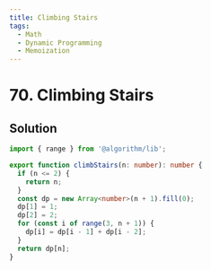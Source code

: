```yaml
---
title: Climbing Stairs
tags:
  - Math
  - Dynamic Programming
  - Memoization
---
```


# 70. Climbing Stairs

<Badges>
  <LevelBadge level="easy" />
  <TopicBadge name="Math" slug="math" />
  <TopicBadge name="Dynamic Programming" slug="dynamic-programming" />
  <TopicBadge name="Memoization" slug="memoization" />
</Badges>

## Solution

```typescript filename="solution.ts" copy
import { range } from '@algorithm/lib';

export function climbStairs(n: number): number {
  if (n <= 2) {
    return n;
  }
  const dp = new Array<number>(n + 1).fill(0);
  dp[1] = 1;
  dp[2] = 2;
  for (const i of range(3, n + 1)) {
    dp[i] = dp[i - 1] + dp[i - 2];
  }
  return dp[n];
}
```

<ProblemLink
  codingSite="leetcode"
  href="https://leetcode.com/problems/climbing-stairs"
  title="Climbing Stairs"
/>
